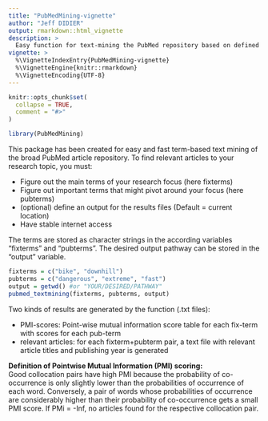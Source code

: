 ```yaml
---
title: "PubMedMining-vignette"
author: "Jeff DIDIER"
output: rmarkdown::html_vignette
description: >
  Easy function for text-mining the PubMed repository based on defined sets of terms. The relationship between fix-terms (related to your research topic) and pub-terms (terms which pivot around your research focus) is calculated using the pointwise mutual information algorithm (pmi). A text file is generated with the pmi-scores for each fixterm. Then for each collocation pairs (a fix-term + a pub-term), a text file is generated with related article titles and publishing years. Additional Author section will follow in the next version updates.
vignette: >
  %\VignetteIndexEntry{PubMedMining-vignette}
  %\VignetteEngine{knitr::rmarkdown}
  %\VignetteEncoding{UTF-8}
---
```


```r
knitr::opts_chunk$set(
  collapse = TRUE,
  comment = "#>"
)
```

```r
library(PubMedMining)
```

This package has been created for easy and fast term-based text mining of the broad PubMed article repository. To find relevant articles to your research topic, you must:  

* Figure out the main terms of your research focus (here fixterms)  
* Figure out important terms that might pivot around your focus (here pubterms)  
* (optional) define an output for the results files (Default = current location)  
* Have stable internet access  

The terms are stored as character strings in the according variables "fixterms" and "pubterms". The desired output pathway can be stored in the "output" variable.

```r
fixterms = c("bike", "downhill")
pubterms = c("dangerous", "extreme", "fast")
output = getwd() #or "YOUR/DESIRED/PATHWAY"
pubmed_textmining(fixterms, pubterms, output)
```

Two kinds of results are generated by the function (.txt files):  

* PMI-scores: Point-wise mutual information score table for each fix-term with scores for each   pub-term  
* relevant articles: for each fixterm+pubterm pair, a text file with relevant article titles and publishing year is generated  

__Definition of Pointwise Mutual Information (PMI) scoring:__  
Good collocation pairs have high PMI because the probability of co-occurrence is only slightly lower than the probabilities of occurrence of each word. Conversely, a pair of words whose probabilities of occurrence are considerably higher than their probability of co-occurrence gets a small PMI score. If PMi = -Inf, no articles found for the respective collocation pair.
